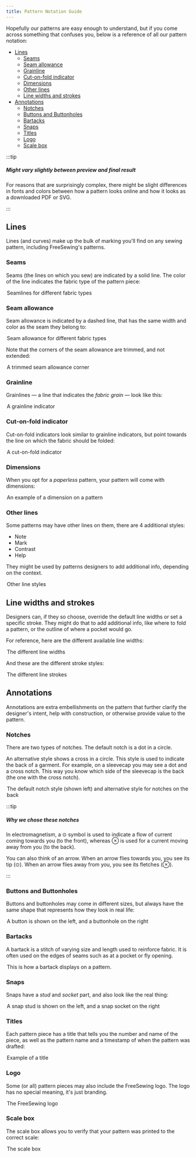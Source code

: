 ```yaml
---
title: Pattern Notation Guide
---
```


Hopefully our patterns are easy enough to understand, but if you come
across something that confuses you, below is a reference of all our
pattern notation:

- [Lines](#lines)
  - [Seams](#seams)
  - [Seam allowance](#seam-allowance)
  - [Grainline](#grainline)
  - [Cut-on-fold indicator](#cut-on-fold-indicator)
  - [Dimensions](#dimensions)
  - [Other lines](#other-lines)
  - [Line widths and strokes](#line-widths-and-strokes)
- [Annotations](#annotations)
  - [Notches](#notches)
  - [Buttons and Buttonholes](#buttons-and-buttonholes)
  - [Bartacks](#bartacks)
  - [Snaps](#snaps)
  - [Titles](#titles)
  - [Logo](#logo)
  - [Scale box](#scale-box)

:::tip


##### Might vary slightly between preview and final result

For reasons that are surprisingly complex, there might be slight
differences in fonts and colors between how a pattern looks online
and how it looks as a downloaded PDF or SVG.

:::

## Lines

Lines (and curves) make up the bulk of marking you'll find on any sewing
pattern, including FreeSewing's patterns. 

### Seams

Seams (the lines on which you sew) are indicated by a solid line.
The color of the line indicates the fabric type of the pattern piece:

<Legend part="fabricLines">

Seamlines for different fabric types

</Legend>

### Seam allowance

Seam allowance is indicated by a dashed line, that has the same width and color
as the seam they belong to:

<Legend part="saLines"> Seam allowance for different fabric types </Legend>

Note that the corners of the seam allowance are trimmed, and not extended:

<Legend part="sa"> A trimmed seam allowance corner </Legend>

### Grainline

Grainlines — a line that indicates the _fabric grain_ — look like this:

<Legend part="grainline">

A grainline indicator

</Legend>

### Cut-on-fold indicator

Cut-on-fold indicators look similar to grainline indicators, but point towards the line on which the fabric should be folded:

<Legend part="cutonfold">

A cut-on-fold indicator

</Legend>

### Dimensions

When you opt for a _paperless_ pattern, your pattern will come with dimensions:

<Legend part="dimension">

An example of a dimension on a pattern

</Legend>

### Other lines

Some patterns may have other lines on them, there are 4 additional styles:

- Note
- Mark
- Contrast
- Help

They might be used by patterns designers to add additional info, depending on the context.

<Legend part="otherLines">

Other line styles

</Legend>

## Line widths and strokes

Designers can, if they so choose, override the default line widths or set a specific stroke.
They might do that to add additional info, like where to fold a pattern, or the outline of where a pocket would go.

For reference, here are the different available line widths:

<Legend part="lineWidths">

The different line widths

</Legend>

And these are the different stroke styles:

<Legend part="lineStrokes">

The different line strokes

</Legend>

## Annotations

Annotations are extra embellishments on the pattern that further clarify the
designer's intent, help with construction, or otherwise provide value to the
pattern.

### Notches

There are two types of notches. The default notch is a dot in a circle.

An alternative style shows a cross in a circle.
This style is used to indicate the back of a garment.
For example, on a sleevecap you may see a dot and a cross notch.
This way you know which side of the sleevecap is the back (the one with the cross notch).

<Legend part="notches"> 

The default notch style (shown left) and alternative style for notches on the back

</Legend>

:::tip


##### Why we chose these notches

In electromagnetism, a ⊙ symbol is used to indicate a flow of current coming towards you (to the front),
whereas ⊗ is used for a current moving away from you (to the back).

You can also think of an arrow. When an arrow flies towards you, you see its tip (⊙).
When an arrow flies away from you, you see its fletches (⊗).

:::

### Buttons and Buttonholes

Buttons and buttonholes may come in different sizes, but always have the same shape that represents
how they look in real life:

<Legend part="buttons">

A button is shown on the left, and a buttonhole on the right

</Legend>

### Bartacks

A bartack is a stitch of varying size and length used to reinforce fabric. It is often used on the edges of seams such as at a pocket or fly opening.

<Legend part="bartack">

This is how a bartack displays on a pattern. 
</Legend>


### Snaps

Snaps have a _stud_ and _socket_ part, and also look like the real thing:

<Legend part="snaps">

A snap stud is shown on the left, and a snap socket on the right

</Legend>

### Titles

Each pattern piece has a title that tells you the number and name of the piece, as well as the pattern name and a timestamp of when the pattern was drafted:

<Legend part="title">

Example of a title

</Legend>

### Logo

Some (or all) pattern pieces may also include the FreeSewing logo.
The logo has no special meaning, it's just branding.

<Legend part="logo">

The FreeSewing logo

</Legend>

### Scale box

The scale box allows you to verify that your pattern was printed to the correct scale:

<Legend part="scalebox">

The scale box

</Legend>

